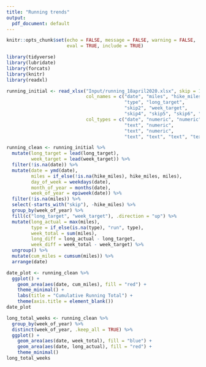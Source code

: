 ```yaml
---
title: "Running trends"
output:
  pdf_document: default
---
```


```r
knitr::opts_chunk$set(echo = FALSE, message = FALSE, warning = FALSE,
                      eval = TRUE, include = TRUE)
```

```r
library(tidyverse)
library(lubridate)
library(forcats)
library(knitr)
library(readxl)
```

```r
running_initial <- read_xlsx("Input/running_18april2020.xlsx", skip = 1,
                             col_names = c("date", "miles", "hike_miles",
                                           "type", "long_target",
                                           "skip2", "week_target",
                                           "skip4", "skip5", "skip6", "skip7"),
                             col_types = c("date", "numeric", "numeric",
                                           "text", "numeric",
                                           "text", "numeric",
                                           "text", "text", "text", "text"))
```

```r
running_clean <- running_initial %>% 
  mutate(long_target = lead(long_target),
         week_target = lead(week_target)) %>% 
  filter(!is.na(date)) %>% 
  mutate(date = ymd(date),
         miles = if_else(!is.na(hike_miles), hike_miles, miles),
         day_of_week = weekdays(date),
         month_of_year = months(date),
         week_of_year = epiweek(date)) %>% 
  filter(!is.na(miles)) %>% 
  select(-starts_with("skip"), -hike_miles) %>% 
  group_by(week_of_year) %>% 
  fill(c("long_target", "week_target"), .direction = "up") %>% 
  mutate(long_actual = max(miles),
         type = if_else(is.na(type), "run", type),
         week_total = sum(miles),
         long_diff = long_actual - long_target,
         week_diff = week_total - week_target) %>% 
  ungroup() %>% 
  mutate(cum_miles = cumsum(miles)) %>% 
  arrange(date)
```

```r
date_plot <- running_clean %>% 
  ggplot() +
    geom_area(aes(date, cum_miles), fill = "red") +
    theme_minimal() +
    labs(title = "Cumulative Running Total") +
    theme(axis.title = element_blank())
date_plot
```

```r
long_total_weeks <- running_clean %>% 
  group_by(week_of_year) %>% 
  distinct(week_of_year, .keep_all = TRUE) %>% 
  ggplot() +
    geom_area(aes(date, week_total), fill = "blue") +
    geom_area(aes(date, long_actual), fill = "red") +
    theme_minimal()
long_total_weeks
```

